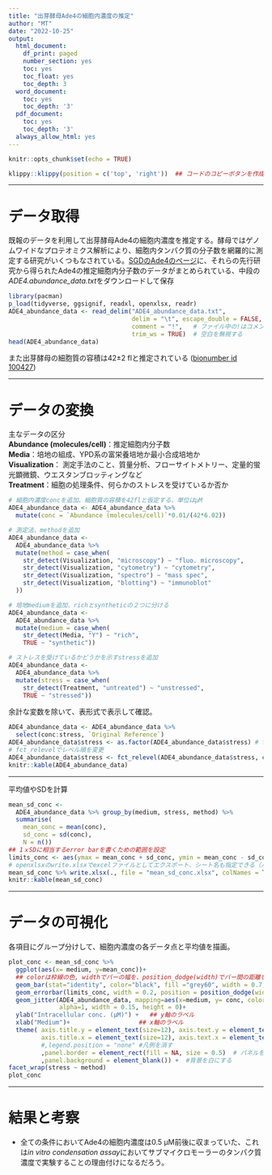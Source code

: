 ```yaml
---
title: "出芽酵母Ade4の細胞内濃度の推定"
author: "MT"
date: "2022-10-25"
output:
  html_document:
    df_print: paged
    number_section: yes
    toc: yes
    toc_float: yes
    toc_depth: 3
  word_document:
    toc: yes
    toc_depth: '3'
  pdf_document:
    toc: yes
    toc_depth: '3'
  always_allow_html: yes
---
```

```r
knitr::opts_chunk$set(echo = TRUE)
```

```r
klippy::klippy(position = c('top', 'right'))  ## コードのコピーボタンを作成、PDFやWordでKnitする際はコメントアウトする
```
***
# データ取得  
既報のデータを利用して出芽酵母Ade4の細胞内濃度を推定する。酵母ではゲノムワイドなプロテオミクス解析により、細胞内タンパク質の分子数を網羅的に測定する研究がいくつもなされている。[SGDのAde4のページ](https://www.yeastgenome.org/locus/S000004915/protein)に、それらの先行研究から得られたAde4の推定細胞内分子数のデータがまとめられている、中段の*ADE4.abundance_data.txt*をダウンロードして保存

```r
library(pacman)
p_load(tidyverse, ggsignif, readxl, openxlsx, readr)
ADE4_abundance_data <- read_delim("ADE4_abundance_data.txt",
                                  delim = "\t", escape_double = FALSE,  # 区切り文字はtab
                                  comment = "!",   # ファイル中の!はコメント扱いで読み込まれない
                                  trim_ws = TRUE)  # 空白を無視する
head(ADE4_abundance_data)
```

また出芽酵母の細胞質の容積は42±2 flと推定されている ([bionumber id 100427](https://bionumbers.hms.harvard.edu/bionumber.aspx?id=100427)) 

***
# データの変換  
主なデータの区分  
**Abundance (molecules/cell)**：推定細胞内分子数  
**Media**：培地の組成、YPD系の富栄養培地か最小合成培地か  
**Visualization**： 測定手法のこと、質量分析、フローサイトメトリー、定量的蛍光顕微鏡、ウエスタンブロッティングなど  
**Treatment**：細胞の処理条件、何らかのストレスを受けているか否か
```r
# 細胞内濃度concを追加、細胞質の容積を42flと仮定する、単位はµM
ADE4_abundance_data <- ADE4_abundance_data %>% 
  mutate(conc = `Abundance (molecules/cell)`*0.01/(42*6.02))

# 測定法、methodを追加
ADE4_abundance_data <- 
  ADE4_abundance_data %>% 
  mutate(method = case_when(
    str_detect(Visualization, "microscopy") ~ "fluo. microscopy",
    str_detect(Visualization, "cytometry") ~ "cytometry",
    str_detect(Visualization, "spectro") ~ "mass spec",
    str_detect(Visualization, "blotting") ~ "immunoblot"
  ))

# 培地mediumを追加、richとsyntheticの２つに分ける
ADE4_abundance_data <- 
  ADE4_abundance_data %>% 
  mutate(medium = case_when(
    str_detect(Media, "Y") ~ "rich",
    TRUE ~ "synthetic"))

# ストレスを受けているかどうかを示すstressを追加
ADE4_abundance_data <- 
  ADE4_abundance_data %>% 
  mutate(stress = case_when(
    str_detect(Treatment, "untreated") ~ "unstressed",
    TRUE ~ "stressed"))
```
余計な変数を除いて、表形式で表示して確認。
```r
ADE4_abundance_data <- ADE4_abundance_data %>% 
  select(conc:stress, `Original Reference`)
ADE4_abundance_data$stress <- as.factor(ADE4_abundance_data$stress) # factor型へ変換
# fct_relevelでレベル順を変更
ADE4_abundance_data$stress <- fct_relevel(ADE4_abundance_data$stress, c("unstressed", "stressed"))
knitr::kable(ADE4_abundance_data)
```

***
平均値やSDを計算
```r
mean_sd_conc <- 
  ADE4_abundance_data %>% group_by(medium, stress, method) %>% 
  summarise(
    mean_conc = mean(conc),
    sd_conc = sd(conc),
    N = n())
## 1ｘSDに相当するerror barを書くための範囲を設定
limits_conc <- aes(ymax = mean_conc + sd_conc, ymin = mean_conc - sd_conc)
# openxlsxのwrite.xlsxでexcelファイルとしてエクスポート、シート名も指定できる（ハイフン"-"は使用できないので注意） 
mean_sd_conc %>% write.xlsx(., file = "mean_sd_conc.xlsx", colNames = T) 
knitr::kable(mean_sd_conc)
```

***
# データの可視化  
各項目にグループ分けして、細胞内濃度の各データ点と平均値を描画。
```r
plot_conc <- mean_sd_conc %>%
  ggplot(aes(x= medium, y=mean_conc))+
  ## colorは枠線の色, widthでバーの幅を、position_dodge(width)でバー間の距離を規定
  geom_bar(stat="identity", color="black", fill ="grey60", width = 0.7, position = position_dodge(width = 0.8))+  
  geom_errorbar(limits_conc, width = 0.2, position = position_dodge(width=0.8))+ 
  geom_jitter(ADE4_abundance_data, mapping=aes(x=medium, y= conc, color = `Original Reference`),size = 2,
              alpha=1, width = 0.15, height = 0)+
  ylab("Intracellular conc. (µM)") +   ## y軸のラベル
  xlab("Medium")+                   ## x軸のラベル
  theme( axis.title.y = element_text(size=12), axis.text.y = element_text(size=12,color = "black"),
         axis.title.x = element_text(size=12), axis.text.x = element_text(size=12,color = "black")
         #,legend.position = "none" #凡例を消す
         ,panel.border = element_rect(fill = NA, size = 0.5)  # パネルを枠で囲む
         ,panel.background = element_blank()) +  #背景を白にする
facet_wrap(stress ~ method)
plot_conc
```

***
# 結果と考察  
* 全ての条件においてAde4の細胞内濃度は0.5 µM前後に収まっていた、これは*in vitro condensation assay*においてサブマイクロモーラーのタンパク質濃度で実験することの理由付けになるだろう。

